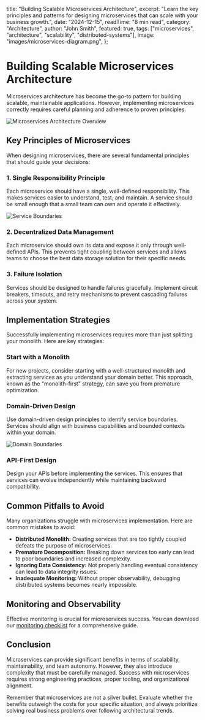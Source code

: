   title: "Building Scalable Microservices Architecture",
  excerpt:
    "Learn the key principles and patterns for designing microservices that can scale with your business growth.",
  date: "2024-12-15",
  readTime: "8 min read",
  category: "Architecture",
  author: "John Smith",
  featured: true,
  tags: ["microservices", "architecture", "scalability", "distributed-systems"],
  image: "images/microservices-diagram.png",
};

# Building Scalable Microservices Architecture

Microservices architecture has become the go-to pattern for building scalable, maintainable applications. However, implementing microservices correctly requires careful planning and adherence to proven principles.

![Microservices Architecture Overview](images/microservices-diagram.png)

## Key Principles of Microservices

When designing microservices, there are several fundamental principles that should guide your decisions:

### 1. Single Responsibility Principle

Each microservice should have a single, well-defined responsibility. This makes services easier to understand, test, and maintain. A service should be small enough that a small team can own and operate it effectively.

![Service Boundaries](images/service-boundaries.png)

### 2. Decentralized Data Management

Each microservice should own its data and expose it only through well-defined APIs. This prevents tight coupling between services and allows teams to choose the best data storage solution for their specific needs.

### 3. Failure Isolation

Services should be designed to handle failures gracefully. Implement circuit breakers, timeouts, and retry mechanisms to prevent cascading failures across your system.

## Implementation Strategies

Successfully implementing microservices requires more than just splitting your monolith. Here are key strategies:

### Start with a Monolith

For new projects, consider starting with a well-structured monolith and extracting services as you understand your domain better. This approach, known as the "monolith-first" strategy, can save you from premature optimization.

### Domain-Driven Design

Use domain-driven design principles to identify service boundaries. Services should align with business capabilities and bounded contexts within your domain.

![Domain Boundaries](images/domain-boundaries.png)

### API-First Design

Design your APIs before implementing the services. This ensures that services can evolve independently while maintaining backward compatibility.

## Common Pitfalls to Avoid

Many organizations struggle with microservices implementation. Here are common mistakes to avoid:

- **Distributed Monolith:** Creating services that are too tightly coupled defeats the purpose of microservices.
- **Premature Decomposition:** Breaking down services too early can lead to poor boundaries and increased complexity.
- **Ignoring Data Consistency:** Not properly handling eventual consistency can lead to data integrity issues.
- **Inadequate Monitoring:** Without proper observability, debugging distributed systems becomes nearly impossible.

## Monitoring and Observability

Effective monitoring is crucial for microservices success. You can download our [monitoring checklist](assets/monitoring-checklist.pdf) for a comprehensive guide.

## Conclusion

Microservices can provide significant benefits in terms of scalability, maintainability, and team autonomy. However, they also introduce complexity that must be carefully managed. Success with microservices requires strong engineering practices, proper tooling, and organizational alignment.

Remember that microservices are not a silver bullet. Evaluate whether the benefits outweigh the costs for your specific situation, and always prioritize solving real business problems over following architectural trends.
